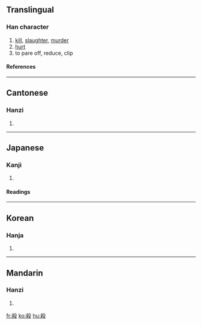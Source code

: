 {{see|杀|殺}}

==Translingual==
===Han character===
{{Han char|rn=79|rad=殳|as=07|sn=11|four=4794<sub>7</sub>|canj=大金竹弓水 (KCHNE), 大木竹弓水 (KDHNE)}}
# [[kill]], [[slaughter]], [[murder]]
# [[hurt]]
# to pare off, reduce, clip
====References====
{{Han ref|kx=0585.110|dkj=16638|dj=0978.050|hdz=32157.010|uh=6BBA|ud=27578|bh=B1FE|bd=45566}}

----
==Cantonese==
===Hanzi===
{{yue-hanzi|jyut=|y=saat3}}
# {{defn|Cantonese}}

----
==Japanese==
===Kanji===
{{ja-kanji|grade=|rs=殳07}}
# {{defn|Japanese}} 
====Readings====
{{ja-readings|on=[[さつ]] (satsu), [[せつ]] (setsu), [[さい]] (sai)|kun=[[ころす]] (korosu), [[そぐ]] (sogu), [[けずる]] (kezuru)}}

----
==Korean==
===Hanja===
{{ko-hanja|hangeul=[[살]], [[쇠]]|eumhun=|rv=sal, soe|mr=sal, soe|y=sal, soy}}
# {{defn|Korean}}

----
==Mandarin==
===Hanzi===
{{cmn-hanzi|sim=杀|pin=[[shā]] (sha1)|wg=sha<sup>1</sup>}}
# {{defn|Mandarin}}

[[fr:殺]]
[[ko:殺]]
[[hu:殺]]